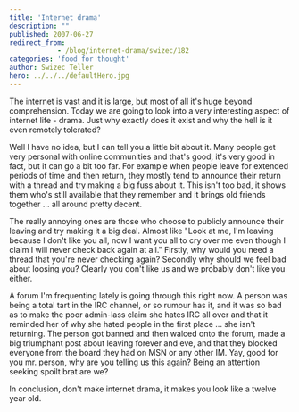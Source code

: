 ```yaml
---
title: 'Internet drama'
description: ""
published: 2007-06-27
redirect_from: 
            - /blog/internet-drama/swizec/182
categories: 'food for thought'
author: Swizec Teller
hero: ../../../defaultHero.jpg
---
```

The internet is vast and it is large, but most of all it's huge beyond comprehension. Today we are going to look into a very interesting aspect of internet life - drama. Just why exactly does it exist and why the hell is it even remotely tolerated?

Well I have no idea, but I can tell you a little bit about it. Many people get very personal with online communities and that's good, it's very good in fact, but it can go a bit too far. For example when people leave for extended periods of time and then return, they mostly tend to announce their return with a thread and try making a big fuss about it. This isn't too bad, it shows them who's still available that they remember and it brings old friends together ... all around pretty decent.

The really annoying ones are those who choose to publicly announce their leaving and try making it a big deal. Almost like "Look at me, I'm leaving because I don't like you all, now I want you all to cry over me even though I claim I will never check back again at all." Firstly, why would you need a thread that you're never checking again? Secondly why should we feel bad about loosing you? Clearly you don't like us and we probably don't like you either.

A forum I'm frequenting lately is going through this right now. A person was being a total tart in the IRC channel, or so rumour has it, and it was so bad as to make the poor admin-lass claim she hates IRC all over and that it reminded her of why she hated people in the first place ... she isn't returning. The person got banned and then walced onto the forum, made a big triumphant post about leaving forever and eve, and that they blocked everyone from the board they had on MSN or any other IM. Yay, good for you mr. person, why are you telling us this again? Being an attention seeking spoilt brat are we?

In conclusion, don't make internet drama, it makes you look like a twelve year old.